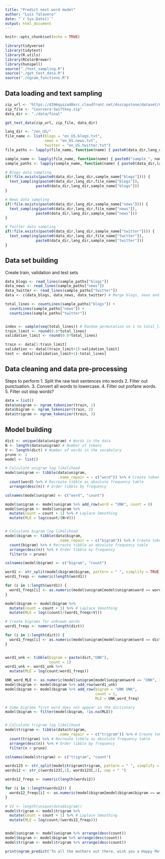 ---
title: "Predict next word model"
author: "Luis Talavera"
date: "`r Sys.Date()`"
output: html_document
---

```{r setup, include=FALSE}
knitr::opts_chunk$set(echo = TRUE)
```


```{r echo=FALSE, message=FALSE}
library(tidyverse)
library(tidytext)
library(R.utils)
library(RColorBrewer)
library(hunspell)
source("./text_sampling.R")
source("./get_text_data.R")
source("./ngram_functions.R")
```

## Data loading and text sampling

```{r data_loading}
zip_url <- "https://d396qusza40orc.cloudfront.net/dsscapstone/dataset/Coursera-SwiftKey.zip"
zip_file <- "Coursera-Swiftkey.zip"
data_dir <- "./data/final"

get_text_data(zip_url, zip_file, data_dir)
```

```{r text_sampling}
lang_dir <- "/en_US/"
file_name <- list(blogs = "en_US.blogs.txt",
                  news = "en_US.news.txt",
                  twitter = "en_US.twitter.txt")
file_paths <- lapply(file_name, function(name) { paste0(data_dir,lang_dir, name) })

sample_name <- lapply(file_name, function(name) { paste0("sample_", name) })
sample_paths <- lapply(sample_name, function(name) { paste0(data_dir,lang_dir, name) })

# Blogs data sampling
if(!file.exists(paste0(data_dir,lang_dir,sample_name["blogs"]))) {
  text_sampling(paste0(data_dir,lang_dir,file_name["blogs"]),
              paste0(data_dir,lang_dir,sample_name["blogs"]))
}

# News data sampling
if(!file.exists(paste0(data_dir,lang_dir,sample_name["news"]))) {
  text_sampling(paste0(data_dir,lang_dir,file_name["news"]),
              paste0(data_dir,lang_dir,sample_name["news"]))
}

# Twitter data sampling
if(!file.exists(paste0(data_dir,lang_dir,sample_name["twitter"]))) {
  text_sampling(paste0(data_dir,lang_dir,file_name["twitter"]),
              paste0(data_dir,lang_dir,sample_name["twitter"]))
}
```


## Data set building

Create train, validation and test sets

```{r data_set_building}
data_blogs <- read_lines(sample_paths["blogs"])
data_news <- read_lines(sample_paths["news"])
data_twitter <- read_lines(sample_paths["twitter"])
data <- c(data_blogs, data_news, data_twitter) # Merge blogs, news and twitter corpus

total_lines <- countLines(sample_paths["blogs"]) + 
  countLines(sample_paths["news"]) +
  countLines(sample_paths["twitter"])


index <- sample(seq(total_lines)) # Random permutation on 1 to total_lines
train_limit <- round(0.6*total_lines)
validation_limit <- round(0.8*total_lines)

train <- data[1:train_limit]
validation <- data[(train_limit+1):validation_limit]
test <- data[(validation_limit+1):total_lines]
```

## Data cleaning and data pre-processing
Steps to perform
1. Split the raw text sentences into words
2. Filter out punctuation.
3. Convert all words to lowercase.
4. Filter out profane words. 
5. Filter out stop words? 


```{r tokenization, warning=FALSE}
data = list()
data$unigram <- ngram_tokenizer(train, 1)
data$bigram <- ngram_tokenizer(train, 2)
data$trigram <- ngram_tokenizer(train, 3)
```

## Model building
```{r model_building}
dict <- unique(data$unigram) # Words in the data
N <- length(data$unigram) # Number of tokens
V <- length(dict) # Number of words in the vocabulary
prune <- 1
model <- list()

# Calculate unigram log likelihood
model$unigram <- tibble(data$unigram, 
                        .name_repair = ~ c("word")) %>% # Create token tibble
  count(word) %>% # Recreate tibble as absolute frequency table
  arrange(desc(n)) # Order tibble by frequency

colnames(model$unigram) <- c("word", "count")

model$unigram <- model$unigram %>% add_row(word = "UNK", count = 0)
model$unigram <- model$unigram %>% 
  mutate(count = count + 1) %>% # Laplace Smoothing
  mutate(MLE = log(count/(N+V))) 


# Calculate bigram log likelihood
model$bigram <- tibble(data$bigram, 
                        .name_repair = ~ c("bigram")) %>% # Create token tibble
  count(bigram) %>% # Recreate tibble as absolute frequency table
  arrange(desc(n)) %>% # Order tibble by frequency
  filter(n > prune)

colnames(model$bigram) <- c("bigram", "count")

word1 <- str_split(model$bigram$bigram, pattern = " ", simplify = TRUE)[, 1]
word1_freqs <- numeric(length(word1))

for (i in 1:length(word1)) {
  word1_freqs[i] <- as.numeric(model$unigram[model$unigram$word == word1[i], 2])
}

model$bigram <- model$bigram %>% 
  mutate(count = count + 1) %>% # Laplace Smoothing
  mutate(MLE = log((count)/(word1_freqs+V))) 

# Create bigrams for unknown words
word1_freqs <- numeric(length(dict))

for (i in 1:length(dict)) {
  word1_freqs[i] <- as.numeric(model$unigram[model$unigram$word == dict[i], 2])
}


word1_unk <- tibble(bigram = paste(dict,"UNK"),
                    count = 1)
word1_unk <- word1_unk %>%
  mutate(MLE = log(count/word1_freqs))

UNK_word_MLE <- as.numeric(model$unigram[model$unigram$word == "UNK", 3])
model$bigram <- model$bigram %>% add_row(word1_unk)
model$bigram <- model$bigram %>% add_row(bigram = "UNK UNK",
                                         count = 1,
                                         MLE = UNK_word_freq)

# Some bigrams first word does not appear in the dictionary
model$bigram <- filter(model$bigram, !is.na(MLE)) 


# Calculate trigram log likelihood
model$trigram <- tibble(data$trigram, 
                        .name_repair = ~ c("trigram")) %>% # Create token tibble
  count(trigram) %>% # Recreate tibble as absolute frequency table
  arrange(desc(n)) %>% # Order tibble by frequency
  filter(n > prune)

colnames(model$trigram) <- c("trigram", "count")

words123 <- str_split(model$trigram$trigram, pattern = " ", simplify = TRUE)
words12 <- str_c(words123[,1], words123[,2], sep = " ")

words12_freqs <- numeric(length(words12))

for (i in 1:length(words12)) {
  words12_freqs[i] <- as.numeric(model$bigram[model$bigram$bigram == words12[i], 2])
}

# V2 <- length(unique(data$bigram))
model$trigram <- model$trigram %>%
  mutate(count = count + 1) %>% # Laplace Smoothing
  mutate(MLE = log(count/(words12_freqs)))


model$unigram <- model$unigram %>% arrange(desc(count))
model$bigram <- model$bigram %>% arrange(desc(count))
model$trigram <- model$trigram %>% arrange(desc(count))
```

```{r}
print(ngram_predict("To all the mothers out there, wish you a Happy Mother's"))
```


